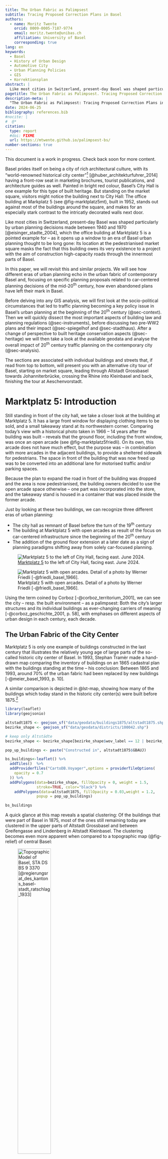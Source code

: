 ```yaml
---
title: The Urban Fabric as Palimpsest
subtitle: Tracing Proposed Correction Plans in Basel
authors:
  - name: Moritz Twente
    orcid: 0009-0005-7187-9774
    email: moritz.twente@unibas.ch
    affiliation: University of Basel
    corresponding: true
lang: en
keywords:
  - Basel
  - History of Urban Design
  - Automotive City
  - Urban Planning Policies
  - GIS
  - Korrektionsplan
abstract: |
  Like most cities in Switzerland, present-day Basel was shaped particularly by urban planning decisions made between 1940 and 1970: With the underlying goal of modernization, new transport infrastructures were built to make cities more accessible to cars. To this end, several so-called 'Korrektionspläne' were drawn up for Basel that proposed the construction of automobile traffic axes through the Old Town. Overall, these plans were not fully executed, since urban planning that prioritized private cars was met with increasing criticism. Nevertheless, the planned road system left a mark and partial implementations can still be seen today. We use GIS to trace these fragments in the urban fabric. By reading the city structure as a palimpsest to expose the superimposition of temporal layers that each convey different sociopolitical ideas, we critically engage with narratives about the history of Basel.
pagetitle: The Urban Fabric as Palimpsest. Tracing Proposed Correction Plans in Basel.
description-meta: |
  "The Urban Fabric as Palimpsest: Tracing Proposed Correction Plans in Basel" is a paper presentation by Moritz Twente for the conference "Historical Arguments and the Digital", held at the University of Luxembourg in June 2024.
date: 2024-06-25
bibliography: references.bib
#nocite: |
#  @*
citation:
  type: report
  #doi: FIXME
  url: https://mtwente.github.io/palimpsest-bs/
number-sections: true
---
```


::: {.callout-note}
This document is a work in progress. Check back soon for more content.
:::

Basel prides itself on being a city of rich architectural culture, with its "world-renowned historical city center"^[In the case of Basel, "Historical City Center" refers to both Altstadt Grossbasel on the left bank of the Rhine and Altstadt Kleinbasel on the right.] [@huber_architekturfuhrer_2014] having a front-row seat in marketing brochures, tourist publications, and architecture guides as well. Painted in bright red colour, Basel's City Hall is one example for this type of built heritage. But standing on the market square, visitors might notice the building next to City Hall: The office building at Markplatz 5 (see @fig-marktplatz5mt), built in 1952, stands out against most of the buildings around the square, and makes for an especially stark contrast to the intricatly decorated walls next door.

Like most cities in Switzerland, present-day Basel was shaped particularly by urban planning decisions made between 1940 and 1970 [@eisinger_stadte_2004], which the office building at Marktplatz 5 is a pointed example for – as it opens up a window to an era of Basel urban planning thought to be long gone: Its location at the pedestrianised market square masks the fact that this building owes its very existence to a project with the aim of construction high-capacity roads through the innermost parts of Basel.

In this paper, we will revisit this and similar projects. We will see how different eras of urban planning echo in the urban fabric of contemporary Basel and, focusing on specific planning proposals related to car-centered planning decisions of the mid-20<sup>th</sup> century, how even abandoned plans have left their mark in Basel.

Before delving into any GIS analysis, we will first look at the socio-political circumstances that led to traffic planning becoming a key policy issue in Basel's urban planning at the beginning of the 20<sup>th</sup> century (@sec-context). Then we will quickly dissect the most important aspects of building law and planning regulations (@sec-instruments), before discussing two pre-WW2 plans and their impact (@sec-spiegelhof and @sec-stadthaus). After a change of perspective to built heritage conservation aspects (@sec-heritage) we will then take a look at the available geodata and analyse the overall impact of 20<sup>th</sup> century traffic planning on the contemporary city (@sec-analysis).

::: {.callout-tip}

The sections are associated with individual buildings and streets that, if read from top to bottom, will present you with an alternative city tour of Basel, starting on market square, leading through Altstadt Grossbasel towards Johanniterbrücke, crossing the Rhine into Kleinbasel and back, finishing the tour at Aeschenvorstadt.

:::

# Marktplatz 5: Introduction {#sec-marktplatz5}

Still standing in front of the city hall, we take a closer look at the building at Marktplatz 5. It has a large front window for displaying clothing items to be sold, and a small takeaway stand at its northwestern corner. Comparing today's view with a historical photo taken in 1966 – 14 years after the building was built – reveals that the ground floor, including the front window, was once an open arcade (see @fig-marktplatz5friedli). On its own, this arcade does not have much effect, but the purpose was – in combination with more arcades in the adjacent buildings, to provide a sheltered sidewalk for pedestrians. The space in front of the building that was now freed up was to be converted into an additional lane for motorised traffic and/or parking spaces.

Because the plan to expand the road in front of the building was dropped and the area is now pedestrianised, the building owners decided to use the open arcade space otherwise – one part was incorporated into the store, and the takeaway stand is housed in a container that was placed inside the former arcade.

Just by looking at these two buildings, we can recognize three different eras of urban planning:

- The city hall as remnant of Basel before the turn of the 19<sup>th</sup> century
- The building at Marktplatz 5 with open arcades as result of the focus on car-centered infrastructure since the beginning of the 20<sup>th</sup> century
- The addition of the ground floor extension at a later date as a sign of planning paradigms shifting away from solely car-focused planning.

::: {layout-ncol=2}

![[Marktplatz 5](https://osm.org/go/0CdsJzXoq?m=) to the left of City Hall, facing east. June 2024.](./media/Marktplatz5_20240623_195409.jpg){#fig-marktplatz5mt}

![Marktplatz 5 with open arcades. Detail of a photo by Werner Friedli [-@friedli_basel_1966].](./media/Marktplatz5_ETH-Bibliothek_LBS_H1-026898_Ausschnitt.png){#fig-marktplatz5friedli}

:::

Using the term coined by Corboz [-@corboz_territorium_2001], we can see the city – resp. the built environment – as a palimpsest: Both the city's larger structures and its individual buildings as ever-changing carriers of meaning [-@corboz_geschichte_2001, p. 58], with emphases on different aspects of urban design in each century, each decade.

## The Urban Fabric of the City Center

Marktplatz 5 is only one example of buildings constructed in the last century that illustrates the relatively young age of large parts of the so-called historic city center of Basel. In 1993, Stephan Tramèr made a hand-drawn map comparing the inventory of buildings on an 1865 cadastral plan with the buildings standing at the time – his conclusion: Between 1865 and 1993, around 70% of the urban fabric had been replaced by new buildings [-@meier_basel_1993, p. 10].

A similar comparison is depicted in @lst-map, showing how many of the buildings which today stand in the historic city center(s) were built before 1875.^[I chose to set the comparison between today and 1875 because Tramèr [-@meier_basel_1993, p. 11] based his plan on the basis of the 1875 cadastral plan.]

::: {#lst-map lst-cap="Abrissplan"}

```r

library(leaflet)
library(geojsonio)

altstadt1875 <- geojson_sf("data/geodata/buildings1875/altstadt1875.shp")
bezirke_shape <- geojson_sf("data/geodata/districts/100042.shp")

# keep only Altstädte
bezirke_shape <- bezirke_shape[bezirke_shape$wov_label == 12 | bezirke_shape$wov_label == 1, ]

pop_up_buildings <- paste("Constructed in", altstadt1875$GBAUJ)

bs_buildings<-leaflet() %>%
  addTiles()  %>%
  addProviderTiles("CartoDB.Voyager",options = providerTileOptions(
    opacity = 0.7
  )) %>%
  addPolygons(data=bezirke_shape, fillOpacity = 0, weight = 1.5,
              stroke=TRUE, color="black") %>%
    addPolygons(data=altstadt1875, fillOpacity = 0.03,weight = 1.2,
              popup = pop_up_buildings)

bs_buildings

```

:::

A quick glance at this map reveals a spatial clustering: Of the buildings that were part of Basel in 1875, most of the ones still remaining today are clustered in the upper parts of Altstadt Grossbasel and between Greifengasse and Lindenberg in Altstadt Kleinbasel. The clustering becomes even more apparent when compared to a topographic map (@fig-relief) of central Basel:

![Topographic Model of Basel, STA DS BS 9 3370 [@regierungsrat_des_kantons_basel-stadt_ratschlag_1933]](./media/3370_Beilage2_Scan_Topografie.jpg){#fig-relief fig-align="center" width=50% fig-alt="A scanned map showing the topography of Basel."}

Why has so much of the lower part of the old town (also known as _Talstadt_) been torn down? The lower parts of the city center, where the river Birsig used to run before being diverted in a tunnel in 1897 [@vinken_zones_2021, p. 91], house the most important civic and commercial institutions of Basel [@hoflinger_altes_1954, p. 10]. Already at the turn of the century did the narrow valley pose a problem with regard to accessibility. Therefore, the cantonal authorities decided on introducting a large-scale modernisation program for the city center – a Korrektionsplan (e. _correction plan_).

Over the years, more plans of this kind saw the light of day:

```mermaid
timeline
  1933 : Schuhmacherplan
  1946 : Correction Plan Kleinbasel
  1949 : Correction Plan Grossbasel
  1958 : Comprehensive Traffic Plan (Leibbrandplan)
  1958 : Counter-Proposal to Leibbrandplan
```

Before taking a look at the content of the first plan, Schuhmacherplan, and its successors, we will expand on the planning problems Basel faced at the beginning of the 20<sup>th</sup> century.

## 20<sup>th</sup> Century Urban Planning in Basel {#sec-context}

As mentioned before, traffic was identified as the main problem to solve by means of the Korrektionsplan. Data provided by the Cantonal Statistical Office [-@statistisches_amt_des_kantons_basel-stadt_statistisches_1951; -@statistisches_amt_des_kantons_basel-stadt_statistisches_1961] shows the number of registered motor vehicles in Basel compared to the numbers of registered motorcycles and registered bicycles, each per 1000 inhabitants (@fig-cars). When cantonal authorities decided on enacting the first plans in the early 1930s, there were barely any motorised vehicles in Basel at all:

```r
#| label: fig-cars
#| fig-cap: !expr "Vehicle Types in Basel per 1000 Inhabitants [@statistisches_amt_des_kantons_basel-stadt_statistisches_1951; @statistisches_amt_des_kantons_basel-stadt_statistisches_1961]"
#| column: page-inset-right
#| echo: false
#| message: false


library(ggplot2)
library(tidyverse)

if(!require(plotly)){
    install.packages("plotly",
                     dependencies =TRUE)
    library(plotly)}

vehicles <- read.csv("./data/statistics_cars.csv", sep = ";")

vehicles_long <- vehicles %>%
  pivot_longer(cols = -Year, names_to = "VehicleType", values_to = "Per1000")

carplot <- ggplot(vehicles_long,
               aes(x = Year, y = Per1000, color = VehicleType)) +
  geom_smooth(se = FALSE) +

  scale_x_continuous(
    breaks = seq(1910, 1960, by = 10),
    expand = expansion(mult = c(0, 0))
  ) +

  #geom_point() +
  labs(color = "Vehicle Type",
      xlab = "", ylab = "") +
  theme_minimal() +
  theme(axis.title.x = element_blank(),
        axis.title.y = element_blank())


ggplotly(carplot)
```

Other factors also played roles in the efforts to 'modernise' Basel in the early 20<sup>th</sup> century. As Basel's population grew, a systematic review in [@huber_architekturfuhrer_2014, p. 228] discovered that

- 79% of all flats did not have a bathroom,
- 84% of all flats did not have access to warm water,
- 64% of all flats did not have access to a laundry room.

Additionally, the construction works following the decision to 'modernise' the city center were a welcome job-creation scheme for the local labour market: The correction plan of 1933 played a pivotal role in the _Arbeitsrappen_ job-creation programme that was created in 1936 [@huber_architekturfuhrer_2014, p. 228].

While these additional arguments has to be taken into account when investigating the (first) correction plan(s) of the early 1930s, it is still the topic of traffic planning and allocation of space to the private motor vehicle that fuelled the creation of the plan and its subsequent development in the 1940s.

### Planning Ahead

According to Hans Bernoulli [-@bernoulli_neuer_1933, p. 350], the proposed correction plan

- "In Basel behilft man sich bis auf den heutigen Tag mit den Strassen und Gassen, die für die Verkehrsansprüche des XI. und XII. Jahrhunderts geschaffen worden sind. Kein Wunder, dass eine solche Altstadt pittoresk, aber so gut wie unbrauchbar ist." [@bernoulli_neuer_1933, p. 350]

- "... denn bei Licht besehen, bedeutet solch ein Plan nicht eine Korrektur, sondern einen Neubau der Altstadt ..."[@bernoulli_neuer_1933, p. 350]

Even though private motor vehicles were not a common phenomenon in Basel before World War II (see @fig-cars), they played a pivotal role in the infrastructure planning efforts by the cantonal authorities.

- topography (map with height lines, scan from old document?), Ratschlag 3370
- automobiles (stats: number of cars in Basel?), @fig-cars

* different plans/approaches during 20<sup>th</sup> century:

  - erster Korrektionsplan 1900 [@huber_architekturfuhrer_2014, p. 226]
  - Schuhmacherplan 1930s
  - Korrektionspläne 40/50s => Focus!
  - Leibbrandplan/Gegenvorschlag Fachverbände 60s

* counter narrative of "city center is old" (mostly marketing)
* counter narrative of "Korrektionspläne nur ansatzweise umgesetzt"

  - [@fingerhuth_bauten_1988, p. 50], [@fingerhuth_bauten_1988, p. 52]
  - "Die Ansätze [!] zur Verwirklichung des Plans zeigen sich besonders einschneidend im Bereich Blumenrain-Spiegelgasse, am Rümelinsplatz und am Barfüsserplatz" [@huber_architekturfuhrer_2014, p. 227]
  - “Besonders in der Talstadt mussten im 20. Jahrhundert viele Häuser dem Konzept der sogenannten Talentlastungsstrasse weichen, die vom Blumenrain bis zum Barfüsserplatz hätte führen sollen. Die Neuausrichtung und Verbreiterung der Spiegelgasse mit der Kantonalbank und dem Spiegelhof (erbaut 1937–1939) machten hiermit den Anfang, es folgten Neubauten in der Stadthaus-, der Schneider- und der Münzgasse. Erst 1974, ein Jahr vor dem europaweiten Denkmalschutzjahr, wurden die Verbreiterungspläne aufgegeben.” [@mohle_profanes_2016, p. 103]
  - "Dank dem Abbruch des Vorhabens blieb das Gerbergässli verschont und die verbreiterte Strasse fand am südlichen Platzende ein abruptes Ende. Noch heute mahnt das auffällige Eck beim Rümelinsplatz 1 daran, dass Basel nur knapp der Zerstörung seiner Altstadt entgangen ist." [@russi_basler_2022, p. 33]
  - "zum Fischmarkt: “Die neuen Zweckbauten sowie die überaus breite Spiegelgasse – Teil einer geplanten, aber nie finalisierten Talentlastungsstrasse – beraubten den Ort nicht nur seiner Ästhetik, sondern auch seiner Nutzfläche.” [@russi_basler_2022, p. 62]
  - "Ab den 1930er-Jahren wurde das Auto zum Planungsfaktor, sichtbar in den Fragmenten der geplanten Talentlastungsstrasse am Blumenrain um an Fischmarkt, in der Erneuerung der Steinentorstrasse und im Abbruch der alten Aeschenvorstadt" [@zaugg_stadtentwicklung_2010, p. 160]

  dagegen: Schuhmacherplan prägte Stadtplanung bis in die 1960er-Jahre [@huber_architekturfuhrer_2014, p. 226]

# Rümelinsplatz: Talentlastungsstrasse

- idea of Talentlastungsstrasse (see topography)
- how to implement?

::: {layout-ncol=2}
![[Rümelinsplatz 1](https://osm.org/go/0CdsJnGmj?m=), facing north. June 2024.](./media/Ruemelinsplatz1_20240623_142351.jpg)

![[Rümelinsplatz 5](https://osm.org/go/0CdsJnGOI?m=), facing south. June 2024.](./media/Ruemelinsplatz5_20240623_142303.jpg)
:::

## Planning Instruments {#sec-instruments}

- introduction into planning regulation

  Korrektionsplan, Ratschlag 4531:

### Korrektionsplan

Correction Plans were used as strategic planning documents on a large scale. Adressing traffic engineering solutions was one, if not the main objective, as stated during the plan's development by the cantonal parliamentarians [-@grosser_rat_des_kantons_basel-stadt_bericht_1949, p. 5]:

> The correction plan aims to:<br /> 1. relieve the city centre of all unnecessary traffic by expanding well-dimensioned and well-located bypass roads,<br />2. improve urban traffic itself by expanding and supplementing the existing road network,<br />3. reorganise conditions that have become untenable.

How does it work?

- propose new perimeter block outlines, essentially determining road space
- propose arcades

::: {layout-ncol=2}

![Correction Plan Proposal for Grossbasel (Detail), Ratschlag 4531 [-@grosser_rat_des_kantons_basel-stadt_bericht_1949]](./media/R4531_Korrektionsplan_Ausschnitt.jpg)

![Correction Plan Proposal for Kleinbasel (Detail), Ratschlag 3370 [-@grosser_rat_des_kantons_basel-stadt_ratschlag_1933]](./media/R3370_Korrektionsplan_Ausschnitt.png)

:::

The scope of a correction plan was on a city-wide level: To provide a long-term [@regierungsrat_des_kantons_basel-stadt_ratschlag_1933, p. 26], integrated future framework of reference for city development (solely regarding traffic planning, that is). While not addressing individual plots or buildings per se, it is a document operating on a larger scale to show the overall planning objective that was agreed upon. To actually enact the planning decisions that are depicted in the correction plan, the planning authorities then have to transfer the planning objectives to a smaller scale using _Baulinienpläne_.

### Baulinienplan

![Map regarding Baulinienplan 4977 [Detail, -@regierungsrat_des_kantons_basel-stadt_baulinienplan_1960], Location: [Hammerstr./Feldbergstr.](https://osm.org/go/0CdsPMmYk--?m=)](./media/Baulinienplan4977_Ausschnitt.png)

The map, a legal document, is accompanied by a textual resolution with further details on the plan. It includes, among other things, numerical representations of the changes depicted on the map and a list of the plots that are affected by this plan (including information on each plot's ownership status). This document is then legally binding for authorities and plot owners alike

::: {layout-ncol=2}

![Resolution 1818 regarding Baulinienplan 4977, Excerpt. [-@regierungsrat_des_kantons_basel-stadt_beschluss_1960]](./media/Beschl_000986_Ausschnitt_p1.jpg){width=50%}

![Resolution 1818 regarding Baulinienplan 4977, Excerpt. [-@regierungsrat_des_kantons_basel-stadt_beschluss_1960]](./media/Beschl_000986_Ausschnitt_p2.jpg){width=50%}

:::

...

# Spiegelhof: Schuhmacherplan {#sec-spiegelhof}

- 1930s
- jump on scale
- criticism?

  - Schuhmacher selbst: "Im Ratschlag ist ausdrücklich darauf hingewiesen, dass die Altstadt verhältnismässig viel Verkehrsfläche aufweist." [@bernoulli_neuer_1933, p. 352]

- Plan gemindert vom grossen Rat, trotzdem finanzielle Überforderung [@huber_architekturfuhrer_2014, p. 227]

::: {layout-ncol=2}

![[Spiegelgasse 6](https://osm.org/go/0CdsMg8AS?m=), facing south. June 2024.](./media/Spiegelgasse6_20240623_141146.jpg)

![[Blumenrain 25](https://osm.org/go/0CdsMOvf6?m=), facing southwest. June 2024.](./media/Blumenrain25_20240623_135654.jpg)

:::

# Schneidergasse 18: Stadthaus {#sec-stadthaus}

- Scope of 1940s correction plans
- doubts about feasibility
- Ziele klar: "Ziele waren klar die Vervielfachung der Verkaufs- und Bürofläche und die Zugangserleichterungen für den Individualverkehr (Grossparkings in der Innenstadt: ‘Storchen’ am Fischmarkt, ‘Autosilo’ an der Steinentorstrasse, ‘Drachen’ in der Aeschenvorstadt)." [@huber_architekturfuhrer_2014, p. 355]
  - Feststellung, dass man auch parken muss
  - neues Argument: Geschäftsflächen
- neu Arkaden, teilweise Erhaltung

::: {#lst-correctionlines lst-cap="Correction Lines as proposed by the 1949 plan for Grossbasel"}

```r

library(leaflet)
library(geojsonio)
library(tidyr)

lines3370r_bpbs_844_33 <- geojson_sf("data/geodata/correction_lines/3370r_bpbs_844_33_linien.shp")
lines3433b_kpbs_1395_34 <- geojson_sf("data/geodata/correction_lines/3433b_kpbs_1395_34_linien.shp")
lines4172r_kpkb_5100_45 <- geojson_sf("data/geodata/correction_lines/4172r_kpkb_5100_45_linien.shp")
lines4224r_kpgb_4100_46 <- geojson_sf("data/geodata/correction_lines/4224r_kpgb_5100_46_linien.shp")
lines4237_kpkb_5400_46 <- geojson_sf("data/geodata/correction_lines/4237_kpkb_5400_46_linien.shp")
lines4531b_kpgb_4500_49 <- geojson_sf("data/geodata/correction_lines/4531b_kpgb_4500_49_linien.shp")

map4531b<-leaflet() %>%
  addTiles()  %>%
  addProviderTiles(providers$SwissFederalGeoportal.SWISSIMAGE, group = "Swisstopo Satellite Imagery") %>%
  addProviderTiles("CartoDB.Voyager", group = "OpenStreetMap (CartoDB)") %>%

    addPolylines(data = lines3370r_bpbs_844_33, fillOpacity = 1, weight = 3, color = "#1965B0",
                group = "Proposal 3370 for Basel (1933)") %>%
    addPolylines(data = lines3433b_kpbs_1395_34, fillOpacity = 1, weight = 3, color = "#7BAFDE",
                group = "Proposal 3433 for Basel (1934)") %>%
    addPolylines(data = lines4172r_kpkb_5100_45, fillOpacity = 1, weight = 3, color = "#F6C141",
                group = "Proposal 4172 for Kleinbasel (1945)") %>%
    addPolylines(data = lines4224r_kpgb_4100_46, fillOpacity = 1, weight = 3, color = "#F1932D",
                group = "Proposal 4224 for Grossbasel (1946)") %>%
    addPolylines(data = lines4237_kpkb_5400_46, fillOpacity = 1, weight = 3, color = "#E8601C",
                group = "Proposal 4237 for Kleinbasel (1946)") %>%
    addPolylines(data = lines4531b_kpgb_4500_49, fillOpacity = 1, weight = 3, color = "#DC050C",
                group = "Proposal 4531 for Grossbasel (1949)") %>%

    addLayersControl(
      baseGroups = c("OpenStreetMap (CartoDB)", "Swisstopo Satellite Imagery"),
      overlayGroups = c("Proposal 3370 for Basel (1933)", "Proposal 3433 for Basel (1934)",
                      "Proposal 4172 for Kleinbasel (1945)", "Proposal 4224 for Grossbasel (1946)",
                      "Proposal 4237 for Kleinbasel (1946)", "Proposal 4531b for Grossbasel (1949)"),
      options = layersControlOptions(collapsed = FALSE)
    )

map4531b
```

:::

# Petersgraben 20: Heritage Conservation {#sec-heritage}

...
[@huber_architekturfuhrer_2014, p. 227]

- Altstadtschutzzone 1939, unterschiedliche Bedeutungen von Heritage Conservation
  "Strictly speaking, Basel's famed Altstadt came into existence as a planning zone" [@vinken_zones_2021, p. 91]

- "Die Furcht der Bevölkerung vor dem Verlust des vertrauten Stadtbildes zeigt sich auch im zunehmenden Einfluss der Heimatschutzbewegung. Der Abbruch des Zeughauses (heute Kollegienhaus), des Segerhofes am Blumenrain und des Württembergerhofes (heute Kunstmuseum) setzte in den mittleren 1930er-Jahren ein Alarmzeichen. Die denkmalpflegerischen Massnahmen dieser Zeit orientierten sich eher an einer allgemeinen, bildhaften und auch motivischen Nähe zum Altbau denn an den heute vertretenen analytischen Grundsätzen" [@huber_architekturfuhrer_2014, p. 229]

![1939 Zoning Map of Basel. The the area shaded in purple represents the Schutzzone Altstadt [Detail, -@regierungsrat_des_kantons_basel-stadt_ratschlag_1939]](./media/R3769_Zonenplan_39_Schutzzone.jpg)

- "Diesen trug das neue Hochbautengesetz von 1939 in einem gewissen Sinne Rechnung mit der sog. Altstadtzone; in dieser sollte die ‘architektonische Struktur’ (nicht aber die materielle und baukünstlerische Substanz der Häuser) erhalten bleiben. Die in einem Verzeichnis aufgeführten ausgewählten Baudenkmäler durften demnach erst abgebrochen werden, wenn die Stadt deren Kauf ablehnte" [@huber_architekturfuhrer_2014, p. 227]

- "Bereits 1939 waren die Hügelrücken nahe der Peterskirche und der Leonhardskirche als Altstadtzonen ausgewiesen worden und unterlagen seither einem besonderen Baurecht. Seitdem wurden bei denkmalpflegerisch begleiteten Umbauten fast in jedem Haus historische Konstruktionen und Dekorationsschichten freigelegt und restauriert oder zumindest gesichert.” [@mohle_profanes_2016, p. 103]

- Ratschlag 5468: Aufhebung Baulinien Spalengraben, "Im Bestreben, schöne Partien unserer Altstadt zu erhalten, …": Grabeneck zurückverlegt 19.10.1950, jetzt auch Hs. 18–24

  - "Im Korrektionsplan aus dem Jahre 1934 wurde die Südseite des Spalengrabens mit einer Korrektionslinie belastet. Es war vorgesehen, die alte Gebäudefront abzubrechen und den Südflügel des Kollegiengebäudes der Universität freizugeben. In der Zwischenzeit ist der Sinn für die Schönheit unserer Altstadt gewachsen; es wird Wert auf deren Erhaltung gelegt."

  - 6490: "Der Vollständigkeit halber sei hier erwähnt, dass der Altstadtschutz nicht mit dem Denkmalschutz verwechselt werden darf. Hier handelt es sich um eine Bewahrung des überlieferten Stadtbildes durch besonders strenge bauliche Vorschriften, während dort einzelne Gebäude unter Schutz gestellt, d.h. praktisch mit einem Abbruchverbot belegt werden."

  - "The Schutzzonen Altstadt, however, were, although they were designated as protection zones, were [sic] likewise planning zones, and conservation legislation in the proper sense was not established until 1977" [@vinken_zones_2021, p. 92]

  Kostenaspekt der Unterschutzstellung: [@kreis_schicksal_2005, p. 54]

  spezifisch Aeschenvorstadt: "Die Vorbehalte gegen die von den Behörden vorgespurte Erweiterung der Aeschen hatten in den vier Jahren zwischen 1949 und 1953 stark zugenommen. Dem stand allerdings eine gewisse Schlussstrichstimmung entgegen. 1949 hatten noch alle grossen Parteien den Korrektionsplan gutgeheissen. 1953 waren nur noch die Radikalen und Sozialdemokraten für die Durchsetzung der ursprünglichen Ordnung, die Liberalen gaben die Nein-Parole heraus, und die übrigen (die Katholische Volkspartei, die Evangelische Volkspartei, die Bürger- und Gewerbepartei, der Landesring und die PdA) beschlossen Stimmfreigabe. Der Vorstand des Heimatschutzes unterstütze 1953 das Komitee, 1949 hatte er aus Rücksicht auf die internen Befürworter des Korrektionsplanes auf eine Ja-Parole verzichtet und das Komitee nur nachträglich finanziell unterstützt." [@kreis_schicksal_2005, p. 57]

# Spitalstrasse: Unhappy Doctors

- Ratschlag 3370: Freiwilligkeit?

- Kreis 2005, p. 54: "für die öffentliche Hand kostengünstige Zurückversetzung der Baulinie auf der rechten Seite vor, da die meisten Eigentümer im Hinblick auf ihre grösseren Renditen bereit waren, den Boden für die zustäzliche Allmend dem Staat kostenlos abzugeben"

- who is against having cars everywhere? Hospitals

- Referendumsdemokratie, Abstimmungen 1949

  - emotional debate, show two ads each (Goebbels/communism and 'ebi patria' + x)
  - achtung: die Schweiz etc.
  - comparison of city to growth of children, Plakat
  - Aktion Aesche 1950s: "Zugleich wurde ihnen [den Gegnern] aber die Sachkompetenz abgesprochen, die Opposition lasse sich, hiess es, vor allem von Gefühlen leiten." (Kreis 2005, 59)

- Abstimmungsergebnisse als Diagramm

### Results per Polling Place^[without Military and 'Sick'/'Frail' votes]

```r
library(tidyr)

data <- read.csv("./data/1949_referendum_results.csv")

data$yes_pct <- data$yes_pct/100
data$no_pct <- data$no_pct/100

# remove Militär and Kranke und Gebrechliche
data <- data[-24:-25,]

# Convert data to long format for ggplot
data_long <- data %>%
  pivot_longer(cols = c(yes_pct, no_pct),
               names_to = "Vote",
               values_to = "Percentage")

# Create the stacked bar chart
plot1949 <- ggplot(data_long, aes(x = polling_place, y = Percentage, fill = Vote)) +
  geom_bar(stat = "identity", orientation = "Percentage") +
  geom_hline(yintercept = 0.5, linetype = "dashed", color = "black") +
  theme_minimal() +
  #coord_flip() +
  scale_y_continuous(labels = scales::percent) +
  scale_fill_manual(values = c("yes_pct" = "#6195CF", "no_pct" = "#A5170E")) +
  theme(axis.text.x = element_text(angle = 90, hjust = 1)) +
  labs(x = "", y = "")

ggplotly(plot1949)
```

# Feldbergstrasse: City-Wide Implementation?

```r

if(!require(leaflet)){
    install.packages("leaflet",
                     dependencies =TRUE)
    library(leaflet)}

leaflet() %>%
  addProviderTiles(providers$SwissFederalGeoportal.SWISSIMAGE) %>%
  setView(7.58983, 47.56624, zoom = 20) %>%
  addMarkers(lng=7.58983, lat=47.56624, popup="Feldbergstrasse 31, 4057 Basel")
```

- playing the long game: nobody expects quick results

  - Bürgergemeinde inquiry on renovation timeframes
  - Schneidergasse 11: https://oereblex.bs.ch/api/geolinks/3574.html (Betting on Red Wine), Rücknahme 1978 https://oereblex.bs.ch/api/geolinks/2554.html

- Verlangsamungsgründe:

  - 2. Weltkrieg
  - "Der Ausbruch des Zweiten Weltkriegs verhinderte zunächst eine Weiterprojektierung. Danach waren es die ernüchternden Erkenntnisse aus der Umsetzung des Korrektionsplans, die lediglich partiell erfolgt war, was zu einem vorläufigen Verzicht führte. Insbesondere der hohe finanzielle Aufwand und die Belastung der ansässigen Bevölkerung durch die umfangreichen und langanhaltenden Bauarbeiten wurden als kritisch beurteilt; aber auch ein zunehmendes denkmalschützerisches Bewusstsein stellte solch einschneidende Vorhaben in Frage" [@lenherr_fortwahrendes_2022, p. 92]

  - Kleinbasel plan was already put in place earlier, resp. it took longer to finish the Grossbasel plan, reasons given in Ratschlag 4172: "Kleinbasel bietet einer Korrektion wegen seines klaren Aufbaues weniger Schwierigkeiten als Grossbasel. Die vorhandenen Hauptstrassen liegen alle zweckmässig. Auf Durchbrüche oder neue Strassen kann infolgedessen vollständig verzichtet werden. Es genügt eine allmähliche, durch Baulinien zu sichernde Anpassung der vorhandenen Strassen an die Erfordernisse des zukünftigen Verkehrs. Dabei ist es auch möglich, den mittelalterlichen Kern, soweit er nicht sanierungsbedürftig ist, weitgehend zu erhalten." (p. 1)

- Kostenfrage: "Because of the size of the compensation payments to owners, this process was only economically and politically viable for a few main shopping streets." [@vinken_zones_2021, p. 91]

- Kreis 2005: “Ein weiteres wichtiges Element dieser ‘Grosskorrektion’ sah eine für die öffentliche Hand kostengünstige Zurückversetzung der Baulinie auf der rechten Seite vor, da die meisten Eigentümer im Hinblick auf ihre grösseren Renditen bereit waren, den Boden für die zustäzliche Allmend dem Staat kostenlos abzugeben. Die privaten Investoren (insbesondere der Briefmarkenhändler Ernst Müller-Price mit dem Architekturbüro Bräuning, Leu und Dürig sowie die Schweizerische Kreditanstalt) waren für die untere Aeschenvorstadt die treibenden Kräfte und stiessen bei den Behörden aus dem genannten Grund auf offene Ohren. p. 54

– Ratschlag 4172, Feldbergstrasse: 1934 Verbreiterung zw. Claragraben u. Riehenring vorgesehen auf 18m, 4172 schlägt vor: 20m mit Fahrbahnbreite 12m. (p. 8)

## GIS Analysis {#sec-analysis}

As described above, the correction plans and their impact barely play a role in narratives about Basel's city center. On the contrary: Publications that do mention the plans largely downplay the degree of implementation and focus on the Blumenrain–Rümelinsplatz axis. The aim of this paper is to challenge this notion and to look for traces of these proposals in the historical city center and beyond. To this end, we make use of several data sets that are available with information on Basel's urban fabric today.

### Data Sources and Description

... mermaid graphs

### Calculating Distances Between Buildings and Streets

The planning approach proposed by the correction plans' authors was to make more space available for vehicles, i.e. to widen those roads that were deemed necessary to guarantee a steady flow of (car) traffic. The cheapest way to achieve this – in the already built-up districts of the inner city and closer suburbs – was essentially to move the Baulinie further away from the existing roads [@kreis_schicksal_2005, p. 54] in order to free up space for additional lanes and/or parking. Therefore, investigating the degree of the correction plans' implementation essentially boils down to looking for roads that are wider than others.

But road width alone is no feasible indicator for this research task: As pointed out by the literature, the correction plans never saw _full_ implementation, which means that only in a very few places – e.g. at Petersgraben or Aeschenvorstadt – we actually see roads that were widened. And since the automotive city has been retired as a planning paradigm by now, it is even less likely that any additional space accommodated for through traffic is actually used as such. Instead, the lanes have been kept at their original width and the additional space is used for bicycle stands, trash collection containers (at Petersgraben), outdoor seating for restaurants (at Aeschenvorstadt), etc.

Instead, we have to rely on other variables. The distance between the roads and adjacent buildings appears to be a second indicator: At places that saw partial implementation of the correction plans, we can see that even if a road was not expanded with an additional lane, buildings might have been placed at a distance to the road that accommodated for planned expansion of the road that building was built next to.

The first steps of the analysis are therefore to calculate the width of each road in Basel, and then calculating distances between each building and the road(s) in the vicinity of it.

In the following sections, I am going to describe the approach to calculating these attributes in QGIS and the data that was used for that purpose.

### Calculating Road Widths

*check mermaid shapes: source DB, polygons: stadium, line features: square, numerical features: [[]], output {{}}
*colours: input D9CCE3, intermediate results 7BAFDE, output F7F056

```mermaid
flowchart TD
    RN4 --> RW1
    subgraph Road Network
        RN1[(City Boundary)] -->|Download from OSM| RN3[Basel Transport Network]
        RN2[(Transport Network)] -->|Download from Swisstopo| RN3
        RN3 --> |Filter Features| RN4[Basel Road Network]
    end

    RN4 -->|Calculate Bearings| RW2

    subgraph Road Area Geometries
        RG1[(Ground Cover Data)] -->|Download from Canton| RG2([Transport Geometries])
        RG2 --> |Filter Features| RG3([Way Area Polygons])
        RG3 --> |Fix and Dissolve| RG3
    end

    RG3 --> |Transform to Lines| TL1
    RG3 --> TL3

    subgraph Transect Lines
        TL1[Way Area Outlines] -->|Transect 25m| TL2[Perpendicular Lines]
        TL2 -->|Clip to Area Polygons| TL3[Lines Representing Road Width]
    end

    TL3 -->|Filter Excess Roads| RW1

    subgraph Road Width
        RW1[Transects within Road Network] --> RW3
        RW1 --> |Calculate Bearings| RW2
        RW2[[Angle Difference]] -->|Filter Right Angles| RW3{{Road Width Line Features}}
        RN4 --> |Filter Geometry Outliers| RW3
    end

  style RN1 fill:#D9CCE3
  style RN2 fill:#D9CCE3
  style RG1 fill:#D9CCE3
  style TL3 fill:#7BAFDE
  style RN4 fill:#7BAFDE
  style RG3 fill:#7BAFDE
  style RW3 fill:#F7F056

```

### Calculating Distance To Road

```mermaid
flowchart TD

    subgraph Building Footprints
        BF1[(Building Data)] -->|Download from Canton| BF2([Building Footprints])
        BF2 --> |Transform to Outline| BF3["Building Outlines (Façades)"]
        BF3 --> |Calculate Centroids| BF4(Façade Centroids)
    end

    subgraph Road Areas
        RA1[(Ground Cover Data)] --> |Download from Canton| RA2([Transport Geometries])
        RA2 --> |Filter Features| RA3([Way Area Polygons])
        RA3 --> |"Buffer -0.01m"| RA3
        RA3 --> |Transform to Lines| RA4([Way Area Outlines])
    end

    RA4 --> BF5

    subgraph Distance Calculation
        BF4 --> |Draw Shortest Lines| BF5[Shortest Line from Façades to Road Area]
        BF5 --> |Split At Intersections| BF6[Line Segments Outside of Building]
        BF3 --> |Difference| BF6
        BF6 --> |Keep Only Intersects with Road | BF6
        BF6 --> |Rank Line Lengths| BF7[Shortest Distance per Building]
        BF7 --> |Extract Vertices| BF8(Lines Originating From Street-Facing Buildings Only)
    end

    subgraph City Blocks
        CB1[(Statistical City Blocks)] --> |Download from Canton| CB3([Perimeter Blocks])
        CB2[(City Boundary)] --> |Download from OSM| CB3
        CB3 --> |Buffer In -20m| CB3
        CB3 --> |Buffer Out 1.5m| CB3
    end

    CB3 --> |Filter Features| BF8

    subgraph Building Statistics
        BS1[(Building Statistics)] --> |Download from Canton| BS2[[Building Type, Age etc.]]
    end

    BS2 --> |Join Attributes| BF8

    subgraph Clean Outliers
        CO1[[Building Distances]] --> |Calculate Quartile Ranges| CO2[[Upper/Lower Bounds]]
        CO2 --> |Filter Outliers| CO3{{Building/Street Distance Line Features}}
    end

    BF8 --> CO1

  style BF1 fill:#D9CCE3
  style RA1 fill:#D9CCE3
  style CB1 fill:#D9CCE3
  style CB2 fill:#D9CCE3
  style BS1 fill:#D9CCE3
  style BF4 fill:#7BAFDE
  style RA4 fill:#7BAFDE
  style BF8 fill:#7BAFDE
  style CB3 fill:#7BAFDE
  style BS2 fill:#7BAFDE
  style CO3 fill:#F7F056

```

# Aeschenvorstadt 68: Last Man Standing {#sec-aeschenvorstadt}

The Aeschenvorstadt is arguably the last street where measures proposed by the correction plans were implemented. Plot construction plans on the basis of the 1940s correction plans were still being issued, when in 1953 a group of citizens managed to launch a contested referendum on the correction plan that propsed the demolition of the western side of the road [@suter_von_1991, p. 25]. And even though reservations against the road expansion at Aeschenvorstadt had increased considerably in the years before the referendum and most political parties did not support the implementation of the road expansion anymore [@kreis_schicksal_2005, p. 57], the voters^[Only men at the time: In Basel-Stadt, cantonal voting rights for women were introduced in 1966 [@crain_merz_grosse_2021]], narrowly approved the plans, essentially paving the road for the demolition of Aeschenvorstadt.

- Aeschenvorstadt: last implemented policies from Korrektionsplan
  - why so late still? Kreis 2005 zu **Eigentümerstruktur**: "Vielleicht waren für diese Variante [Alternativorschlag anstelle Aeschenverbreiterung] die in solchen Fällen stets sehr wichtigen Besitzverhältnisse weniger günstig, das heisst: Der Besitz der Aeschenparzellen lag in Händen von Leuten, die über grosse Nähe zu den Behörden verfügten." (p. 58), s. auch:
    - Das Gebiet um den Andreasplatz blieb ausgespart und war 1949 Gegenstand eines Wettbewerbs mit dem Ziel, den Marktplatz an die Schneidergasse zu verlegen (1. Preis: Bräunig, Leu, Dürig). [@huber_architekturfuhrer_2014, p. 229]

“Im September 1953 wurde per Volksabstimmung die Opferung historischer Bausubstanz der Aeschenvorstadt (‘Goldener Sternen’) mit einem Ja von 59,7 Prozent zum schliesslich nie zu Ende geführten Korrektionsplan angenommen.” [@kreis_goldene_2000, p. 276]

"Daher wurde ein Korrektionsplan ausgearbeitet, der auf der westlichen Vorstadtseite eine beträchtliche Zurücksetzung der Bau- und Straßenlinie und ihre Begradigung vom Banken- bis zum Aeschenplatz vorsah. Gegen diesen von der Regierung vorgelegten und vom Großen Rat gutgeheißenen Korrektionsplan wurde das Referendum ergriffen. Nach einem heftigen Abstimmungskampf unterlagen indes die dem Heimatschutzgedanken verpflichteten Gegner im September 1953 mit bloß 350 Stimmen. Damit war der Untergang einer noch fast intakten malerischen Altstadtstraße besiegelt […]" [@suter_von_1991, p. 25]

“Bei der Schleifung der beiden letztgenannten meinten die seither ebenfalls untergegangenen ‘Basler Nachrichten’: ‘Kommende Generationen werden dieses Zerstörungswerk nie begreifen können.” [@suter_von_1991, p. 25]

tides are turning:

"Selbst Sanierer - vielleicht gerade sie – führten das Wort von den 'notwendigen Opfern' im Munde. Weil man bei anderen Teilen der Altstadt für deren Erhaltung eintrat, glaubte man in diesem Fall das 'Opfer' den Freunden des alten Basel zumuten zu können." (Kreis 2005, p. 58)

“Anfang der siebziger Jahre wurde das Verkehrskonzept für die Innerstadt neu überdacht. Die Baulinien für die Talentlastungsstrasse im Raum der Schneidergasse wurde 1974 aufgehoben. Auf die totale Auskernung im Bereich Schneidergasse-Spalenberg-Nadelberg wurde verzichtet. Noch immer bestand aber die Vorstellung von der radikalen Sanierung der Altstadt.” [@fingerhuth_bauten_1988, p. 52].

"1964 sprach sich die Regierung für das Konzept des sogenannten Cityrings aus und erteilte der Vorstellung, dass der Durchgangsverkehr durch das Stadtzentrum führen müsse, eine definitive Absage. Damit wurde auch das in der Zwischenkriegszeit entwickelte, im Korrektionsplan von 1947 bestätigte und bis Ende der 1950er-Jahre gültige Konzept begraben, das eine zusätzliche Transitstrasse durch die Schneidergasse und das hintere Gerbergässlein (so genannte Talentlastung) vorgesehen hatte.” [@kreis_goldene_2000, p. 276]

"Nach dem Ölschock der 1970er-Jahre zeichnete sich ein Bewusstseinswandel ab. Die Bewohner wollten keine neue Stadt mehr, sie wollten die alte zurückhaben." [@zaugg_stadtentwicklung_2010, p. 160]

"Bis in die späten 1960er Jahre war der Einsatz für den Schutz, wie ihn die Aeschenvorstadt nötig gehabt hätte, eine Sache der Minderheit, die inzwischen tendenziell zur Mehrheit geworden ist. Das grosse Umdenken fand, wie Uta Feldges richtig feststellt, erst in den 1970er Jahren statt. Es wurde von der politischen Linken mitgetragen, die in den 1930er wie in den 1950er Jahren ein kräftiger Motor der zerstörerischen Modernisierung war." (Kreis 2005, p. 59)

"Erst 1974, ein Jahr vor dem europaweiten Denkmalschutzjahr, wurden die Verbreiterungspläne aufgegeben" [@mohle_profanes_2016, p. 103] – _spezifisch bzgl. Talentlastung?_

## new times

- Rolling back the regulations: starting ca. 1970s?

  - Klybeckstr. 1934 https://oereblex.bs.ch/api/geolinks/2948.html, 1993 https://oereblex.bs.ch/api/geolinks/2947.html
  - Hardstr. 1935 https://oereblex.bs.ch/api/geolinks/2798.html, 2022 https://oereblex.bs.ch/api/geolinks/4941.html (Street Line removed, Building line still existing)

- Pharmacy Aeschenvorstadt

  - large number of individual plot owners: https://oereblex.bs.ch/api/geolinks/3505.html

- other trends in urban planning gained traction: Cityring
  - problem shifts from transit/accessibility to providing parking:
    "Nun entwickelte man auch neue Lösungen für die Parkprobleme. Die 1956/60 erbaute Storchen-Garage (die ursprünglich unterirdisch bis zum Spalentor hätte ausgedehnt werden sollen), ist ein anachronistisches Relikt aus der Vor-Cityring-Ära. Das 1956/58 erbaute Autosilo an der Steinentorstrasse (es war das erste vollautomatisierte Parkhaus der Welt) wurde wieder aufgehoben, als von 1968 an in den Fundamenten des Heuwaage-Viaduktes neue Abstellmöglichkeiten zur Verfügung standen. Das erste Stück einer Fussgänger-City wurde jedoch erst 1972 geschaffen" [@kreis_goldene_2000, p. 276]
  - “Bereits 50 Jahre später stand die nächste Umgestaltung an, denn nun verfolgten die Behörden ihren Plan einer Autobahn mitten durch die Innenstadt. Das vom ETH-Ingenieur – und Nazi-Kriegsverbrecher – Kurt Leibbrand entwickelte Projekt sollte den Stadtkern entlasten, in dem die angrenzenden Parallelstrassen zu mehrspurigen, möglichst gerade verlaufenden Verkehrsadern ausgebaut werden [@russi_basler_2022, p. 33]
  - "1962 stellte ETH-Ingenieur Kurt Leibbrand, auch «Karajan des Verkehrswesens» genannt, den Gesamtverkehrsplan Basel vor. Die Idee: Einen Ring um den Stadtkern herum bauen, der den Verkehr aufsaugt." [@wieland_platz_2022]
  - “Die Diskussionen um den neuen Viadukt wurden bereits vor der Realisierung, vor allem aber danach kontrovers geführt. Aus verkehrsplanerischer Sicht war er zunächst vielleicht ein Gewinn. Städtebaulich stellte er hingegen einen markanten Einschnitt dar und schuf Probleme, die erst im Laufe der Zeit in vollem Umfang sichtbar wurden. So prangerte das ‘Aktionskomitee gegen den Cityring und für ein wohnliches Basel’ das ‘scheussliche Stahlmonument’ an, für das die Elisabethen- und Steinenschanze gerodet werden musste. Insbesondere die Fussverbindung von der Altstadt zum Bahnhof und zum Zoo war wegen der komplexen Verkehrsführung problematisch geworden und wurde von der Bevölkerung gemieden.” [@lenherr_fortwahrendes_2022, p. 92f.]

::: {layout-ncol=2}

![[Aeschengraben 68](https://osm.org/go/0CdsKSuKY?m=), facing southeast. June 2024.](./media/Aeschenvorstadt68_20240623_143654.jpg){label="fig-aeschengraben68-1"}

![[Aeschengraben 68](https://osm.org/go/0CdsKS3hA?m=), facing southeast. June 2024.](./media/Aeschenvorstadt68_20240623_143532.jpg){label="fig-aeschengraben-2"}

:::

## Current Situation

Kreis 2005, p. 57: "Ironie des Schicksals: Das an der Stelle von Heimatschützern verteidigten Häusern in den Jahren 1954–1957 errichtete 'Drachen-Center' hätte nach dem Willen der staatlichen Denkmalpflege 2005 vor einer mit starken Eingriffen verbundenen Umnutzung geschützt werden sollen. Dieser ehemalige Neubau gilt mittlerweile als exemplarischer Bau eines frühen City-Hauses [...]"

- some regulations still valid
- some regulations were retracted starting in the 19xxxs
- today's use of the urban space gained by facade relocation

  - bars, trees, parking, non-lieu?

::: {layout-ncol=2}

![[Feldbergstr. 63](https://osm.org/go/0CdsPBYbL?m=), facing northwest. June 2024.](./media/Feldbergstr63_20240623_131322.jpg)

![[Klybeckstr. 42](https://osm.org/go/0CdsN6Vrv?m=), facing southeast. June 2024.](./media/Klybeckstr42_20240623_130717.jpg)

:::

- the role of men/politicians in this? nature metaphors: "städtebauliche[] Erosion" [@fingerhuth_bauten_1988, p, 188]
- "it has to be completed now": “Das Korrektionswerk war jetzt so weit fortgeschritten, daß es auch zu Ende geführt werden mußte, obschon sich inzwischen gezeigt hatte, daß der Zweibahnverkehr nicht nötig war und die Verbreiterung noch lange hätte unterbleiben können. Sie bekam indessen erneut einen Sinn durch das 1989 vorgelegte Projekt, ein drittes Tramgeleise in die Vorstadt zu legen.” [@suter_von_1991, p. 25]
- (ggfs.:) looking back from 1998: [@schneider-sliwa_strategien_1998]
- Rückblickend Kreis 2005 p. 53: "Mit fragwürdigen Mitteln wurden fragwürdige Ziele verfolgt."

- parallels on current railway planning: https://www.bazonline.ch/gopferdeckel-herr-de-meuron-382416996850
  - traffic situation has not really changed

# Nauentunnel/Heuwaage-Viadukt

Life after the Correction Plans

![[Heuwaage-Viadukt](https://osm.org/go/0CdsIwfLx--?m=), facing southeast. June 2024.](./media/HeuwaageViadukt_20240610_213622.jpg){width=50%}
